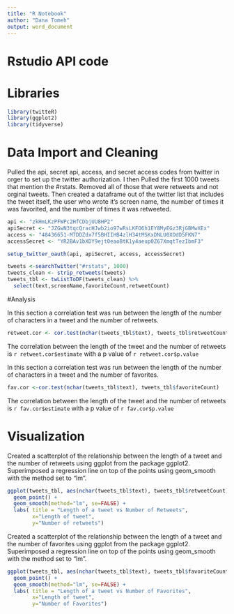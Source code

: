 ```yaml
---
title: "R Notebook"
author: "Dana Tomeh"
output: word_document
---
```


# Rstudio API code

# Libraries
```r
library(twitteR)
library(ggplot2)
library(tidyverse)
```


# Data Import and Cleaning 

Pulled the api, secret api, access, and secret access codes from twitter in orger to set up the twitter authorization. 
I then Pulled the first 1000 tweets that mention the #rstats. Removed all of those that were retweets and not orginal tweets. Then created a dataframe out of the twitter list that includes the tweet itself, the user who wrote it's screen name, the number of times it was favorited, and the number of times it was retweeted. 
```r
api <- "zkHmLKzPFWPc2HfCDbjUU8HP2"
apiSecret <- "JZGwN3tqcQracHJwb2io97wRsLKFO6h1EY8MyEGz3RjGBMwXEx"
access <- "48436651-M7DDZdx7f5BHIIHB4zlH34tMSKxDNLU0XOdD5FKN7"
accessSecret <- "YR2BAv1bXDY9ejt0eaoBtK1y4aeup0Z67XmqtTezIbmF3"

setup_twitter_oauth(api, apiSecret, access, accessSecret)

tweets <-searchTwitter("#rstats", 1000)
tweets_clean <- strip_retweets(tweets)
tweets_tbl <- twListToDF(tweets_clean) %>% 
  select(text,screenName,favoriteCount,retweetCount)
```

#Analysis 

In this section a correlation test was run between the length of the number of characters in a tweet and the number of retweets. 
```r
retweet.cor <- cor.test(nchar(tweets_tbl$text), tweets_tbl$retweetCount)
```
The correlation between the length of the tweet and the number of retweets is `r retweet.cor$estimate` with a p value of `r retweet.cor$p.value` 


In this section a correlation test was run between the length of the number of characters in a tweet and the number of favorites. 

```r
fav.cor <-cor.test(nchar(tweets_tbl$text), tweets_tbl$favoriteCount)
```
The correlation between the length of the tweet and the number of retweets is `r fav.cor$estimate` with a p value of `r fav.cor$p.value` 

# Visualization

Created a scatterplot of the relationship between the length of a tweet and the number of retweets using ggplot from the package ggplot2. Superimposed a regression line on top of the points using geom_smooth with the method set to "lm".
```r
ggplot(tweets_tbl, aes(nchar(tweets_tbl$text), tweets_tbl$retweetCount))+
  geom_point() +
  geom_smooth(method="lm", se=FALSE) + 
  labs( title = "Length of a tweet vs Number of Retweets", 
        x="Length of tweet",
        y="Number of retweets")
```

Created a scatterplot of the relationship between the length of a tweet and the number of favorites using ggplot from the package ggplot2. Superimposed a regression line on top of the points using geom_smooth with the method set to "lm".

```r
ggplot(tweets_tbl, aes(nchar(tweets_tbl$text), tweets_tbl$favoriteCount))+
  geom_point() + 
  geom_smooth(method="lm", se=FALSE) + 
  labs( title = "Length of a tweet vs Number of Favorites", 
        x="Length of tweet",
        y="Number of Favorites")
```

